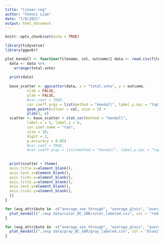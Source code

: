 ```yaml
---
title: "linear-reg"
author: "Chenxi Liao"
date: "7/8/2021"
output: html_document
---
```


```r
knitr::opts_chunk$set(echo = TRUE)
```

```r
library(tidyverse)
library(ggpubr)
```


```r

plot_kendall <- function(filename, col, outcome){ data <- read.csv(filename)
  data <- data %>%
    arrange(total.vote)
  
  print(data)
  
  base_scatter <- ggscatter(data, x = "total.vote", y = outcome, 
          xlab = FALSE,
          ylab = FALSE,
          #cor.coef = TRUE,
          cor.coeff.args = list(method = "kendall", label.y.npc = "top")) + 
          geom_point(colour = col, size = 3) +
          ylim(1, 6)
  scatter <- base_scatter + stat_cor(method = "kendall",
          label.x = 5, label.y = 6,
          cor.coef.name = "tau",
          size = 10,
          digit = 2,
          p.accuracy = 0.05)
          #cor.coef = TRUE,
          #cor.coeff.args = list(method = "kendall", label.y.npc = "top"))
                  
  
  print(scatter + theme(
  axis.title.x=element_blank(),
  axis.text.x=element_blank(),
  axis.ticks.x=element_blank(),
  axis.title.y=element_blank(),
  axis.text.y=element_blank(),
  axis.ticks.y=element_blank(),
  ))
}


```

```r
for (avg_attribute in  c("average_see_through", "average_gloss", "average_softness", "average_glow", "average_density")){
  plot_kendall("./exp data/color_BC_SAR/color_labeled.csv", col = "red3", outcome = avg_attribute)
}

```


```r
for (avg_attribute in  c("average_see_through", "average_gloss", "average_softness", "average_glow", "average_density")){
  plot_kendall("./exp data/gray_BC_SAR/gray_labeled.csv", col = "blue2", outcome = avg_attribute)
}

```


